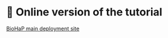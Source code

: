 # 🔗 Online version of the tutorial

[BioHaP main deployment site](https://py-ualg.github.io/biohap/2025_spring/250507_taires.html)

